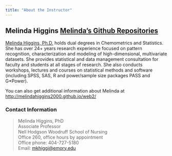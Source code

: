 ```yaml
---
title: "About the Instructor"
---
```


## Melinda Higgins <i class="fa fa-github fa-1x"></i> [Melinda's **Github** Repositories](https://github.com/melindahiggins2000)

[Melinda Higgins, Ph.D.](http://nursing.emory.edu/faculty-and-research/directory/profile.html?id=980) holds dual degrees in Chemometrics and Statistics. She has over 24+ years research experience focused on pattern recognition, characterization and modeling of high-dimensional, multivariate datasets. She provides statistical and data management consultation for faculty and students at all stages of research. She also conducts workshops, lectures and courses on statistical methods and software (including SPSS, SAS, R and power/sample size packages PASS and G*Power).

You can also get additional information about Melinda at [http://melindahiggins2000.github.io/web2/](http://melindahiggins2000.github.io/web2/)

### Contact Information

> Melinda Higgins, PhD <br>
  Associate Professor <br>
  Nell Hodgson Woodruff School of Nursing <br>
  Office 260, office hours by appointment <br>
  Office phone: 404-727-5180 <br>
  Email: [mkhiggi@emory.edu](mailto: mkhiggi@emory.edu) <br>
  
  
